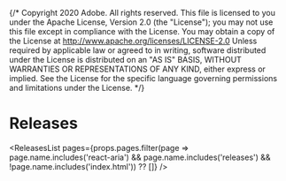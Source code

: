 {/* Copyright 2020 Adobe. All rights reserved.
This file is licensed to you under the Apache License, Version 2.0 (the "License");
you may not use this file except in compliance with the License. You may obtain a copy
of the License at http://www.apache.org/licenses/LICENSE-2.0
Unless required by applicable law or agreed to in writing, software distributed under
the License is distributed on an "AS IS" BASIS, WITHOUT WARRANTIES OR REPRESENTATIONS
OF ANY KIND, either express or implied. See the License for the specific language
governing permissions and limitations under the License. */}



# Releases

<ReleasesList pages={props.pages.filter(page => page.name.includes('react-aria') && page.name.includes('releases') && !page.name.includes('index.html')) ?? []} />
